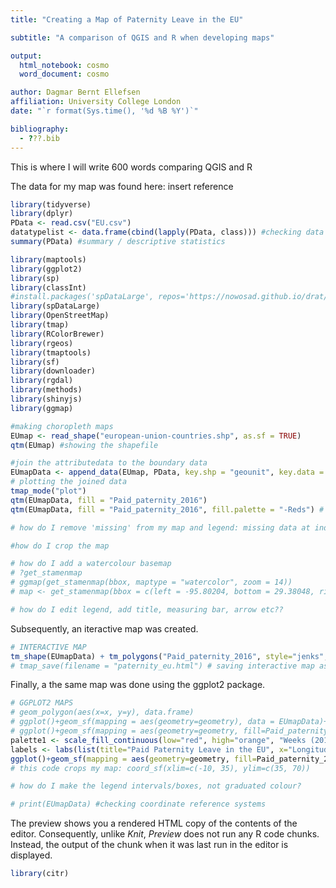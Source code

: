 ```yaml
---
title: "Creating a Map of Paternity Leave in the EU"

subtitle: "A comparison of QGIS and R when developing maps"

output: 
  html_notebook: cosmo
  word_document: cosmo

author: Dagmar Bernt Ellefsen
affiliation: University College London
date: "`r format(Sys.time(), '%d %B %Y')`"

bibliography:
  - ???.bib
---
```


This is where I will write 600 words comparing QGIS and R

The data for my map was found here: insert reference

```r
library(tidyverse)
library(dplyr)
PData <- read.csv("EU.csv")
datatypelist <- data.frame(cbind(lapply(PData, class))) #checking data is read correctly
summary(PData) #summary / descriptive statistics

library(maptools)
library(ggplot2)
library(sp)
library(classInt)
#install.packages('spDataLarge', repos='https://nowosad.github.io/drat/', type='source')
library(spDataLarge)
library(OpenStreetMap)
library(tmap)
library(RColorBrewer)
library(rgeos)
library(tmaptools)
library(sf)
library(downloader)
library(rgdal)
library(methods)
library(shinyjs)
library(ggmap)

#making choropleth maps
EUmap <- read_shape("european-union-countries.shp", as.sf = TRUE)
qtm(EUmap) #showing the shapefile

#join the attributedata to the boundary data
EUmapData <- append_data(EUmap, PData, key.shp = "geounit", key.data = "country", ignore.duplicates = TRUE)
# plotting the joined data
tmap_mode("plot")
qtm(EUmapData, fill = "Paid_paternity_2016")
qtm(EUmapData, fill = "Paid_paternity_2016", fill.palette = "-Reds") # I inverse colours by adding - before the colour code

# how do I remove 'missing' from my map and legend: missing data at index: 5, 6, 7, 8, 9

#how do I crop the map

# how do I add a watercolour basemap
# ?get_stamenmap
# ggmap(get_stamenmap(bbox, maptype = "watercolor", zoom = 14))
# map <- get_stamenmap(bbox = c(left = -95.80204, bottom = 29.38048, right = -94.92313, top = 30.14344), zoom = 10, maptype = c("watercolor"))

# how do I edit legend, add title, measuring bar, arrow etc??

```

Subsequently, an iteractive map was created.
```r
# INTERACTIVE MAP
tm_shape(EUmapData) + tm_polygons("Paid_paternity_2016", style="jenks", palette="-Reds", midpoint=NA, title="Paid Paternity Leave in EU in weeks (2016)")
# tmap_save(filename = "paternity_eu.html") # saving interactive map as html
```

Finally, a the same map was done using the ggplot2 package.
```r
# GGPLOT2 MAPS
# geom_polygon(aes(x=x, y=y), data.frame)
# ggplot()+geom_sf(mapping = aes(geometry=geometry), data = EUmapData)+theme_minimal()
# ggplot()+geom_sf(mapping = aes(geometry=geometry, fill=Paid_paternity_2016), data = EUmapData)+theme_minimal()
palette1 <- scale_fill_continuous(low="red", high="orange", "Weeks (2016)")
labels <- labs(list(title="Paid Paternity Leave in the EU", x="Longitude", y="Latitude"))
ggplot()+geom_sf(mapping = aes(geometry=geometry, fill=Paid_paternity_2016), data = EUmapData)+theme_minimal()+palette1+labels+coord_sf(xlim=c(-10, 35), ylim=c(35, 70))
# this code crops my map: coord_sf(xlim=c(-10, 35), ylim=c(35, 70))

# how do I make the legend intervals/boxes, not graduated colour?

# print(EUmapData) #checking coordinate reference systems
```

The preview shows you a rendered HTML copy of the contents of the editor. Consequently, unlike *Knit*, *Preview* does not run any R code chunks. Instead, the output of the chunk when it was last run in the editor is displayed.

```r
library(citr)
```


